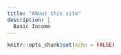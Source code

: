 ```yaml
---
title: "About this site"
description: |
  Basic Income
---
```


```r
knitr::opts_chunk$set(echo = FALSE)
```

